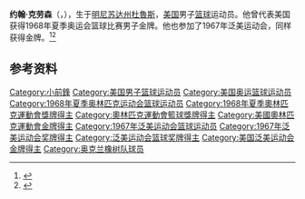 {{NoteTA|G1=Sports}}
'''约翰·克劳森'''（{{lang-en|John Clawson}}，{{bd|1944年|5月15日|2018年|12月15日}}），生于[[明尼苏达州|明尼苏达州]][[杜魯斯|杜魯斯]]，[[美国|美国]]男子[[篮球|篮球]]运动员。他曾代表美国获得1968年夏季奥运会篮球比赛男子金牌。他也参加了1967年泛美运动会，同样获得金牌。<ref>{{Cite web|title=John CLAWSON|url=https://www.olympic.org/john-clawson|accessdate=2021-04-08|work=International Olympic Committee}}</ref><ref>{{cite web|url=https://www.olympedia.org/athletes/5894|title=John Clawson|work=Olympedia|accessdate=2021-04-09}}</ref>

== 参考资料 ==
{{reflist}}

{{1968年夏季奥运会美国男子篮球阵容}}

{{Authority control}}
{{DEFAULTSORT:Clawson, John}}
[[Category:小前鋒|Category:小前鋒]]
[[Category:美国男子篮球运动员|Category:美国男子篮球运动员]]
[[Category:美国奥运篮球运动员|Category:美国奥运篮球运动员]]
[[Category:1968年夏季奥林匹克运动会篮球运动员|Category:1968年夏季奥林匹克运动会篮球运动员]]
[[Category:1968年夏季奧林匹克運動會獎牌得主|Category:1968年夏季奧林匹克運動會獎牌得主]]
[[Category:奧林匹克運動會籃球獎牌得主|Category:奧林匹克運動會籃球獎牌得主]]
[[Category:美國奧林匹克運動會金牌得主|Category:美國奧林匹克運動會金牌得主]]
[[Category:1967年泛美运动会篮球运动员|Category:1967年泛美运动会篮球运动员]]
[[Category:1967年泛美运动会奖牌得主|Category:1967年泛美运动会奖牌得主]]
[[Category:泛美运动会篮球奖牌得主|Category:泛美运动会篮球奖牌得主]]
[[Category:美国泛美运动会金牌得主|Category:美国泛美运动会金牌得主]]
[[Category:奥克兰橡树队球员|Category:奥克兰橡树队球员]]